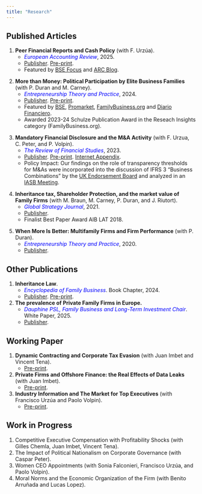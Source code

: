 ```yaml
---
title: "Research"
---
```


## Published Articles

1)  **Peer Financial Reports and Cash Policy** (with F. Urzúa).
    -   [*European Accounting Review*]{style="color:blue;"}, 2025.
    -   [Publisher](https://www.tandfonline.com/doi/full/10.1080/09638180.2025.2488344). [Pre-print](https://papers.ssrn.com/sol3/papers.cfm?abstract_id=4096239).
    -   Featured by [BSE Focus](https://focus.bse.eu/how-transparent-reporting-influences-allocation-corporate-cash/) and [ARC Blog](https://eaa-online.org/arc/blog/2025/04/28/forecasting-liquidity-needs-how-peer-financial-reports-help-small-firms-optimize-cash-holdings/).

<!-- -->

2.  **More than Money: Political Participation by Elite Business Families** (with P. Duran and M. Carney).
    -   [*Entrepreneurship Theory and Practice*]{style="color:blue;"}, 2024.
    -   [Publisher](https://journals.sagepub.com/doi/10.1177/10422587241227624). [Pre-print](https://www.researchgate.net/publication/377182500_More_than_money_Political_participation_by_elite_business_families).
    -   Featured by [BSE](https://bse.eu/microupdates/more-money-political-participation-elite-business-families), [Promarket](https://www.promarket.org/2024/03/12/rent-seeking-alone-does-not-explain-why-wealthy-families-run-for-office/), [FamilyBusiness.org](https://familybusiness.org/content/why-prominent-business-families-dive-into-politics) and [Diario Financiero](https://dfmas.df.cl/df-mas/coffee-break/25-de-familias-empresarias-chilenas-han-tenido-incursion-en-politica).
    -   Awarded 2023-24 Schulze Publication Award in the Reseach Insights category (FamilyBusiness.org).

<!-- -->

3.  **Mandatory Financial Disclosure and the M&A Activity** (with F. Urzua, C. Peter, and P. Volpin).
    -   [*The Review of Financial Studies*]{style="color:blue;"}, 2023.
    -   [Publisher](https://academic.oup.com/rfs/article-abstract/36/12/4788/7202058?redirectedFrom=fulltext&login=false). [Pre-print](https://papers.ssrn.com/abstract=3768349). [Internet Appendix](https://oup.silverchair-cdn.com/oup/backfile/Content_public/Journal/rfs/36/12/10.1093_rfs_hhad052/1/hhad052_supplementary_data.pdf?Expires=1711502290&Signature=Rf6XxFRJiHodfFRqZCI4PW4UHV-6gIkRUAb3fEvVcoJlLPMepM644jkMGfHNblJERi9bvJNJHtcKWqGb28PtNzpPQSTDgtm6GOCMvJe23JWINzbQ36uhixyAw16rLltYnxOs-fQOXmtaw7caGcFeGBF1VDjT7xaBXmNM2Paje5fZcZqJzfuPegPE9-CjC138-F8bUlrN3ngTFeAW7kqA~Oe8G~rqKJ9S3NsSQl5JNyL2I7tddyYFc-3mhu1nN2IF79XUBjckSLYicSxRbyGiAi1kDHg1WIeMUD1~NOKykz-ZwcnlgNST2OO-NB1-W-HZnVmhQcmzJ--q67Ci34G1ow__&Key-Pair-Id=APKAIE5G5CRDK6RD3PGA).
    -   Policy Impact: Our findings on the role of transparency thresholds for M&As were incorporated into the discussion of IFRS 3 "Business Combinations" by the [UK Endorsement Board](https://ifrs-springapps-comment-letter-api-1.azuremicroservices.io/v2/download-file?path=638_68180_UK-Endorsement-Board_0_UKEB-Final-Comment-Letter-ED-BCDGI-UNSIGNED.pdf) and analyzed in an [IASB Meeting](https://www.ifrs.org/content/dam/ifrs/meetings/2025/april/iasb/ap18c-pis-evidence-based-feedback.pdf).

<!-- -->

4.  **Inheritance tax, Shareholder Protection, and the market value of Family Firms** (with M. Braun, M. Carney, P. Duran, and J. Riutort).
    -   [*Global Strategy Journal*]{style="color:blue;"}, 2021.
    -   [Publisher](https://onlinelibrary.wiley.com/doi/abs/10.1002/gsj.1394).
    -   Finalist Best Paper Award AIB LAT 2018.

<!-- -->

5.  **When More Is Better: Multifamily Firms and Firm Performance** (with P. Duran).
    -   [*Entrepreneurship Theory and Practice*]{style="color:blue;"}, 2020.
    -   [Publisher](https://journals.sagepub.com/doi/abs/10.1177/1042258719851206?journalCode=etpb).

## Other Publications

1.  **Inheritance Law**.
    -   [*Encyclopedia of Family Business*]{style="color:blue;"}. Book Chapter, 2024.
    -   [Publisher](https://www.elgaronline.com/display/book/9781800888722/ch63.xml). [Pre-print](https://papers.ssrn.com/sol3/papers.cfm?abstract_id=4411372).
2.  **The prevalence of Private Family Firms in Europe.**
    -   [*Dauphine PSL, Family Business and Long-Term Investment Chair*]{style="color:blue;"}. White Paper, 2025.
    -   [Publisher](https://dauphine.psl.eu/en/research/chairs-circles-and-research-initiatives/family-businesses-long-term-investment/publications).

## Working Paper

1.  **Dynamic Contracting and Corporate Tax Evasion** (with Juan Imbet and Vincent Tena).
    -   [Pre-print](https://papers.ssrn.com/sol3/papers.cfm?abstract_id=4872375).
2.  **Private Firms and Offshore Finance: the Real Effects of Data Leaks** (with Juan Imbet).
    -   [Pre-print](https://papers.ssrn.com/sol3/papers.cfm?abstract_id=4557679).
3.  **Industry Information and The Market for Top Executives** (with Francisco Urzúa and Paolo Volpin).
    -   [Pre-print](https://papers.ssrn.com/sol3/papers.cfm?abstract_id=5052279).

## Work in Progress

1.  Competitive Executive Compensation with Profitability Shocks (with Gilles Chemla, Juan Imbet, Vincent Tena).
2.  The Impact of Political Nationalism on Corporate Governance (with Caspar Peter).
3.  Women CEO Appointments (with Sonia Falconieri, Francisco Urzúa, and Paolo Volpin).
4.  Moral Norms and the Economic Organization of the Firm (with Benito Arruñada and Lucas Lopez).